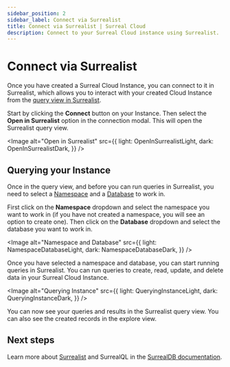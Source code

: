 ```yaml
---
sidebar_position: 2
sidebar_label: Connect via Surrealist
title: Connect via Surrealist | Surreal Cloud
description: Connect to your Surreal Cloud instance using Surrealist.
---
```






# Connect via Surrealist

Once you have created a Surreal Cloud Instance, you can connect to it in Surrealist, which allows you to interact with your created Cloud Instance from the [query view in Surrealist](/docs/surrealist/concepts/sending-queries).

Start by clicking the **Connect** button on your Instance. Then select the **Open in Surrealist** option in the connection modal. This will open the Surrealist query view.

<Image
alt="Open in Surrealist"
src={{
	light: OpenInSurrealistLight,
	dark: OpenInSurrealistDark,
	}}
/>

## Querying your Instance 

Once in the query view, and before you can run queries in Surrealist, you need to select a [Namespace](/docs/surrealdb/introduction/concepts) and a [Database](/docs/surrealdb/introduction/concepts) to work in.

First click on the **Namespace** dropdown and select the namespace you want to work in (if you have not created a namespace, you will see an option to create one). Then click on the **Database** dropdown and select the database you want to work in.

<Image
alt="Namespace and Database"
src={{
	light: NamespaceDatabaseLight,
	dark: NamespaceDatabaseDark,
	}}
/>

Once you have selected a namespace and database, you can start running queries in Surrealist. You can run queries to create, read, update, and delete data in your Surreal Cloud Instance.

<Image
alt="Querying Instance"
src={{
	light: QueryingInstanceLight,
	dark: QueryingInstanceDark,
	}}
/>

You can now see your queries and results in the Surrealist query view. You can also see the created records in the explore view.

## Next steps

Learn more about [Surrealist](/docs/surrealist) and SurrealQL in the [SurrealDB documentation](/docs/surrealdb/surrealql/).
